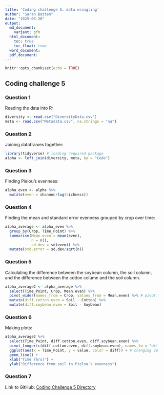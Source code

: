 ```yaml
---
title: 'Coding challenge 5: data wrangling'
author: "Sarah Batten"
date: "2025-03-20"
output: 
  md_document:
    variant: gfm
  html_document:
    toc: true
    toc_float: true
  word_document:
  pdf_document:
---
```


```r
knitr::opts_chunk$set(echo = TRUE)
```

## Coding challenge 5

### Question 1
Reading the data into R: 
```r
diversity <- read.csv("DiversityData.csv")
meta <- read.csv("Metadata.csv", na.strings = "na")
```

### Question 2
Joining dataframes together: 
```r
library(tidyverse) # loading required package
alpha <- left_join(diversity, meta, by = "Code")
```

### Question 3
Finding Pielou's evenness:
```r
alpha_even <- alpha %>%
  mutate(even = shannon/log(richness))
```

### Question 4
Finding the mean and standard error evenness grouped by crop over time:
```r
alpha_average <- alpha_even %>%
  group_by(Crop, Time_Point) %>%
  summarise(Mean.even = mean(even),
            n = n(),
            sd.dev = sd(even)) %>%
  mutate(std.error = sd.dev/sqrt(n))
```
### Question 5 
Calculating the difference between the soybean column, the soil column, and the difference between the cotton column and the soil column.

```r
alpha_average2 <- alpha_average %>%
  select(Time_Point, Crop, Mean.even) %>%
  pivot_wider(names_from = Crop, values_from = Mean.even) %>% # pivot to wide format
  mutate(diff.cotton.even = Soil - Cotton) %>%
  mutate(diff.soybean.even = Soil - Soybean)
```

### Question 6
Making plots:

```r
alpha_average2 %>%
  select(Time_Point, diff.cotton.even, diff.soybean.even) %>%
  pivot_longer(c(diff.cotton.even, diff.soybean.even), names_to = "diff") %>%
  ggplot(aes(x = Time_Point, y = value, color = diff)) + # changing color to 'diff' variable
  geom_line() +
  xlab("Time (hrs)") +
  ylab("Difference from soil in Pielou's evenness")
```

### Question 7
Link to GitHub: 
[Coding Challenge 5 Directory](https://github.com/sarahbatten/PLPA6820)